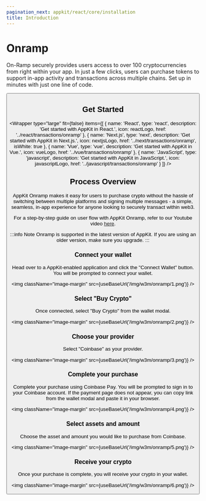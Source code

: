 ```yaml
---
pagination_next: appkit/react/core/installation
title: Introduction
---
```




# Onramp

On-Ramp securely provides users access to over 100 cryptocurrencies from right within your app. In just a few clicks, users can purchase tokens to support in-app activity and transactions across multiple chains. Set up in minutes with just one line of code.

<Button name="Try Demo" url="https://lab.web3modal.com/library/wagmi/" />

## Get Started

<Wrapper
  type="large"
  fit={false}
  items={[
    {
      name: 'React',
      type: 'react',
      description: 'Get started with AppKit in React.',
      icon: reactLogo,
      href: '../react/transactions/onramp'
    },
    {
      name: 'Next.js',
      type: 'next',
      description: 'Get started with AppKit in Next.js.',
      icon: nextjsLogo,
      href: '../next/transactions/onramp',
      isWhite: true
    },
    {
      name: 'Vue',
      type: 'vue',
      description: 'Get started with AppKit in Vue.',
      icon: vueLogo,
      href: '../vue/transactions/onramp'
    },
    {
      name: 'JavaScript',
      type: 'javascript',
      description: 'Get started with AppKit in JavaScript.',
      icon: javascriptLogo,
      href: '../javascript/transactions/onramp'
    }
  ]}
/>

## Process Overview

AppKit Onramp makes it easy for users to purchase crypto without the hassle of switching between multiple platforms and signing multiple messages - a simple, seamless, in-app experience for anyone looking to securely transact within web3.

For a step-by-step guide on user flow with AppKit Onramp, refer to our Youtube video [here](https://youtu.be/m1E_N5b3r18?t=241&feature=shared).

:::info Note
Onramp is supported in the latest version of AppKit. If you are using an older version, make sure you upgrade.
:::

### Connect your wallet

Head over to a AppKit-enabled application and click the "Connect Wallet" button. You will be prompted to connect your wallet.

<img className="image-margin" src={useBaseUrl('/img/w3m/onramp/1.png')} />

### Select "Buy Crypto"

Once connected, select "Buy Crypto" from the wallet modal.

<img className="image-margin" src={useBaseUrl('/img/w3m/onramp/2.png')} />

### Choose your provider

Select "Coinbase" as your provider.

<img className="image-margin" src={useBaseUrl('/img/w3m/onramp/3.png')} />

### Complete your purchase

Complete your purchase using Coinbase Pay. You will be prompted to sign in to your Coinbase account.
If the payment page does not appear, you can copy link from the wallet modal and paste it in your browser.

<img className="image-margin" src={useBaseUrl('/img/w3m/onramp/4.png')} />

### Select assets and amount

Choose the asset and amount you would like to purchase from Coinbase.

<img className="image-margin" src={useBaseUrl('/img/w3m/onramp/5.png')} />

### Receive your crypto

Once your purchase is complete, you will receive your crypto in your wallet.

<img className="image-margin" src={useBaseUrl('/img/w3m/onramp/6.png')} />
